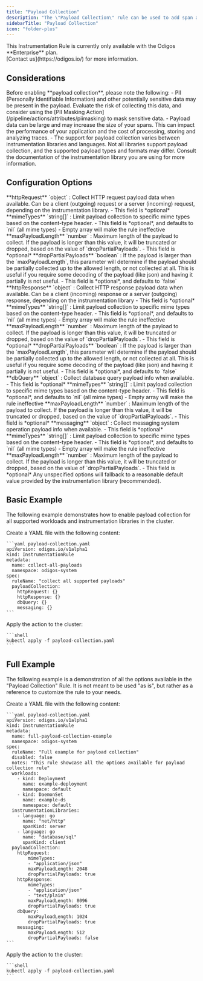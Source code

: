 ```yaml
---
title: "Payload Collection"
description: "The \"Payload Collection\" rule can be used to add span attributes by collecting payload data from various sources like HTTP requests, HTTP responses, database queries, and messaging systems."
sidebarTitle: "Payload Collection"
icon: "folder-plus"
---
```


<Info>
  This Instrumentation Rule is currently only available with the Odigos **Enterprise** plan.<br />
  [Contact us](https://odigos.io/) for more information.
</Info>

## Considerations

<Warning>
  Before enabling **payload collection**, please note the following:
  - PII (Personally Identifiable Information) and other potentially sensitive data may be present in the payload. Evaluate the risk of collecting this data, and consider using the [PII Masking Action](/pipeline/actions/attributes/piimasking) to mask sensitive data.
  - Payload data can be large and may increase the size of your spans. This can impact the performance of your application and the cost of processing, storing and analyzing traces.
  - The support for payload collection varies between instrumentation libraries and languages. Not all libraries support payload collection, and the supported payload types and formats may differ. Consult the documentation of the instrumentation library you are using for more information.
</Warning>

## Configuration Options

<AccordionGroup>
  <Accordion title="httpRequest">
    **httpRequest** `object` : Collect HTTP request payload data when available. Can be a client (outgoing) request or a server (incoming) request, depending on the instrumentation library.
    - This field is *optional*
    <AccordionGroup>
      <Accordion title="mimeTypes">
        **mimeTypes** `string[]` : Limit payload collection to specific mime types based on the content-type header.
        - This field is *optional*, and defaults to `nil` (all mime types)
        - <Icon icon="triangle-exclamation" iconType="solid" color="red" /> Empty array will make the rule ineffective
      </Accordion>
      <Accordion title="maxPayloadLength">
        **maxPayloadLength** `number` : Maximum length of the payload to collect. If the payload is longer than this value, it will be truncated or dropped, based on the value of `dropPartialPayloads`.
        - This field is *optional*
      </Accordion>
      <Accordion title="dropPartialPayloads">
        **dropPartialPayloads** `boolean` : If the payload is larger than the `maxPayloadLength`, this parameter will determine if the payload should be partially collected up to the allowed length, or not collected at all. This is useful if you require some decoding of the payload (like json) and having it partially is not useful.
        - This field is *optional*, and defaults to `false`
      </Accordion>
    </AccordionGroup>
  </Accordion>
  <Accordion title="httpResponse">
    **httpResponse** `object` : Collect HTTP response payload data when available. Can be a client (incoming) response or a server (outgoing) response, depending on the instrumentation library
    - This field is *optional*
    <AccordionGroup>
      <Accordion title="mimeTypes">
        **mimeTypes** `string[]` : Limit payload collection to specific mime types based on the content-type header.
        - This field is *optional*, and defaults to `nil` (all mime types)
        - <Icon icon="triangle-exclamation" iconType="solid" color="red" /> Empty array will make the rule ineffective
      </Accordion>
      <Accordion title="maxPayloadLength">
        **maxPayloadLength** `number` : Maximum length of the payload to collect. If the payload is longer than this value, it will be truncated or dropped, based on the value of `dropPartialPayloads`.
        - This field is *optional*
      </Accordion>
      <Accordion title="dropPartialPayloads">
        **dropPartialPayloads** `boolean` : If the payload is larger than the `maxPayloadLength`, this parameter will determine if the payload should be partially collected up to the allowed length, or not collected at all. This is useful if you require some decoding of the payload (like json) and having it partially is not useful.
        - This field is *optional*, and defaults to `false`
      </Accordion>
    </AccordionGroup>
  </Accordion>
  <Accordion title="dbQuery">
    **dbQuery** `object` : Collect database query payload info when available.
    - This field is *optional*
    <AccordionGroup>
      <Accordion title="mimeTypes">
        **mimeTypes** `string[]` : Limit payload collection to specific mime types based on the content-type header.
        - This field is *optional*, and defaults to `nil` (all mime types)
        - <Icon icon="triangle-exclamation" iconType="solid" color="red" /> Empty array will make the rule ineffective
      </Accordion>
      <Accordion title="maxPayloadLength">
        **maxPayloadLength** `number` : Maximum length of the payload to collect. If the payload is longer than this value, it will be truncated or dropped, based on the value of `dropPartialPayloads`.
        - This field is *optional*
      </Accordion>
    </AccordionGroup>
  </Accordion>
  <Accordion title="messaging">
    **messaging** `object` : Collect messaging system operation payload info when available.
    - This field is *optional*
    <AccordionGroup>
      <Accordion title="mimeTypes">
        **mimeTypes** `string[]` : Limit payload collection to specific mime types based on the content-type header.
        - This field is *optional*, and defaults to `nil` (all mime types)
        - <Icon icon="triangle-exclamation" iconType="solid" color="red" /> Empty array will make the rule ineffective
      </Accordion>
      <Accordion title="maxPayloadLength">
        **maxPayloadLength** `number` : Maximum length of the payload to collect. If the payload is longer than this value, it will be truncated or dropped, based on the value of `dropPartialPayloads`.
        - This field is *optional*
      </Accordion>
    </AccordionGroup>
  </Accordion>
</AccordionGroup>

<Note>
  Any unspecified options will fallback to a reasonable default value provided by the instrumentation library (recommended).
</Note>

## Basic Example

The following example demonstrates how to enable payload collection for all supported workloads and instrumentation libraries in the cluster.

<Steps>
  <Step>
    Create a YAML file with the following content:

    ```yaml payload-collection.yaml
    apiVersion: odigos.io/v1alpha1
    kind: InstrumentationRule
    metadata:
      name: collect-all-payloads
      namespace: odigos-system
    spec:
      ruleName: "collect all supported payloads"
      payloadCollection:
        httpRequest: {}
        httpResponse: {}
        dbQuery: {}
        messaging: {}
    ```
  </Step>
  <Step>
    Apply the action to the cluster:

    ```shell
    kubectl apply -f payload-collection.yaml
    ```
  </Step>
</Steps>


## Full Example

The following example is a demonstration of all the options available in the "Payload Collection" Rule.
It is not meant to be used "as is", but rather as a reference to customize the rule to your needs.

<Steps>
  <Step>
    Create a YAML file with the following content:

    ```yaml payload-collection.yaml
    apiVersion: odigos.io/v1alpha1
    kind: InstrumentationRule
    metadata:
      name: full-payload-collection-example
      namespace: odigos-system
    spec:
      ruleName: "Full example for payload collection"
      disabled: false
      notes: "This rule showcase all the options available for payload collection rule"
      workloads:
        - kind: Deployment
          name: example-deployment
          namespace: default
        - kind: DaemonSet
          name: example-ds
          namespace: default
      instrumentationLibraries:
        - language: go
          name: "net/http"
          spanKind: server
        - language: go
          name: "database/sql"
          spanKind: client
      payloadCollection:
        httpRequest:
            mimeTypes:
            - "application/json"
            maxPayloadLength: 2048
            dropPartialPayloads: true
        httpResponse:
            mimeTypes:
            - "application/json"
            - "text/plain"
            maxPayloadLength: 8096
            dropPartialPayloads: true
        dbQuery:
            maxPayloadLength: 1024
            dropPartialPayloads: true
        messaging:
            maxPayloadLength: 512
            dropPartialPayloads: false
    ```
  </Step>
  <Step>
    Apply the action to the cluster:

    ```shell
    kubectl apply -f payload-collection.yaml
    ```
  </Step>
</Steps>
